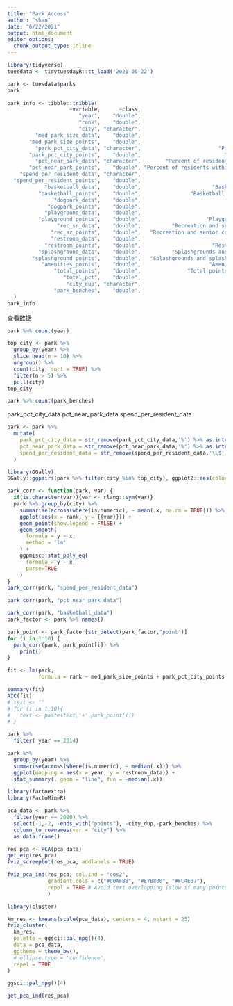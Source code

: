 ```yaml
---
title: "Park Access"
author: "shao"
date: "6/22/2021"
output: html_document
editor_options: 
  chunk_output_type: inline
---
```



```r
library(tidyverse)
tuesdata <- tidytuesdayR::tt_load('2021-06-22')

park <- tuesdata$parks
park
```

```r
park_info <- tibble::tribble(
                    ~variable,      ~class,                                                  ~description,
                       "year",    "double",                                         "Year of measurement",
                       "rank",    "double",                                                 "Yearly rank",
                       "city", "character",                                                   "City Name",
         "med_park_size_data",    "double",                                      "Median park size acres",
       "med_park_size_points",    "double",                                  "Median park size in points",
         "park_pct_city_data", "character",                         "Parkland as percentage of city area",
       "park_pct_city_points",    "double",                           "Parkland as % of city area points",
         "pct_near_park_data", "character",        "Percent of residents within a 10 minute walk to park",
       "pct_near_park_points",    "double", "Percent of residents within a 10 minute walk to park points",
    "spend_per_resident_data", "character",                                "Spending per resident in USD",
  "spend_per_resident_points",    "double",                             "Spending per resident in points",
            "basketball_data",    "double",                       "Basketball hoops per 10,000 residents",
          "basketball_points",    "double",                "Basketball hoops per 10,000 residents points",
               "dogpark_data",    "double",                             "Dog parks per 100,000 residents",
             "dogpark_points",    "double",                             "Dog parks per 100,000 residents",
            "playground_data",    "double",                            "Playgrounds per 10,000 residents",
          "playground_points",    "double",                     "Playgrounds per 10,000 residents points",
                "rec_sr_data",    "double",          "Recreation and senior centers per 20,000 residents",
              "rec_sr_points",    "double",   "Recreation and senior centers per 20,000 residents points",
              "restroom_data",    "double",                              "Restrooms per 10,000 residents",
            "restroom_points",    "double",                       "Restrooms per 10,000 residents points",
          "splashground_data",    "double",          "Splashgrounds and splashpads per 100,000 residents",
        "splashground_points",    "double",   "Splashgrounds and splashpads per 100,000 residents points",
           "amenities_points",    "double",                      "Amenities points total (ie play areas)",
               "total_points",    "double",               "Total points (varies in denominator per/year)",
                  "total_pct",    "double",                                "Total points as a percentage",
                   "city_dup", "character",                                        "City duplicated name",
               "park_benches",    "double",                                      "Number of park benches"
  )
park_info
```
查看数据
```r
park %>% count(year)
```


```r
top_city <- park %>% 
  group_by(year) %>% 
  slice_head(n = 10) %>% 
  ungroup() %>% 
  count(city, sort = TRUE) %>% 
  filter(n > 5) %>% 
  pull(city)
top_city
```

```r
park %>% count(park_benches)
```
park_pct_city_data
pct_near_park_data
spend_per_resident_data

```r
park <- park %>%
  mutate(
    park_pct_city_data = str_remove(park_pct_city_data,'%') %>% as.integer()/100,
    pct_near_park_data = str_remove(pct_near_park_data,'%') %>% as.integer()/100,
    spend_per_resident_data = str_remove(spend_per_resident_data,'\\$') %>% as.integer() 
  ) 
```

```r
library(GGally)
GGally::ggpairs(park %>% filter(city %in% top_city), ggplot2::aes(colour=city), columns = c(2,seq(4,16,by = 2)))
```

```r

park_corr <- function(park, var) {
  if(is.character(var)){var <- rlang::sym(var)}
  park %>% group_by(city) %>%
    summarise(across(where(is.numeric), ~ mean(.x, na.rm = TRUE))) %>%
    ggplot(aes(x = rank, y = {{var}})) +
    geom_point(show.legend = FALSE) +
    geom_smooth(
      formula = y ~ x,
      method = 'lm'
    ) + 
    ggpmisc::stat_poly_eq(
      formula = y ~ x,
      parse=TRUE
    )
}
park_corr(park, "spend_per_resident_data")
```


```r

park_corr(park, "pct_near_park_data")

```


```r
park_corr(park, "basketball_data")
park_factor <- park %>% names()

park_point <- park_factor[str_detect(park_factor,"point")]
for (i in 1:10) {
  park_corr(park, park_point[i]) %>% 
    print()
}
```


```r
fit <- lm(park, 
          formula = rank ~ med_park_size_points + park_pct_city_points + pct_near_park_points + dogpark_points + rec_sr_points + restroom_points)

summary(fit)
AIC(fit)
# text <- ""
# for (i in 1:10){
#   text <- paste(text,'+',park_point[i])
# }
```

```r
park %>% 
  filter( year == 2014)
```


```r
park %>% 
  group_by(year) %>%
  summarise(across(where(is.numeric), ~ median(.x))) %>% 
  ggplot(mapping = aes(x = year, y = restroom_data)) +
  stat_summary(, geom = "line", fun = ~median(.x))
```

```r
library(factoextra)
library(FactoMineR)

pca_data <- park %>% 
  filter(year == 2020) %>% 
  select(-1,-2, -ends_with("points"), -city_dup,-park_benches) %>% 
  column_to_rownames(var = "city") %>% 
  as.data.frame()

res_pca <- PCA(pca_data)
get_eig(res_pca)
fviz_screeplot(res_pca, addlabels = TRUE)
```
```r
fviz_pca_ind(res_pca, col.ind = "cos2", 
             gradient.cols = c("#00AFBB", "#E7B800", "#FC4E07"),
             repel = TRUE # Avoid text overlapping (slow if many points)
             )
```



```r
library(cluster)

km_res <- kmeans(scale(pca_data), centers = 4, nstart = 25)
fviz_cluster(
  km_res,
  palette = ggsci::pal_npg()(4),
  data = pca_data,
  ggtheme = theme_bw(),
  # ellipse.type = 'confidence',
  repel = TRUE
)

ggsci::pal_npg()(4)
```


```r
get_pca_ind(res_pca)
```























